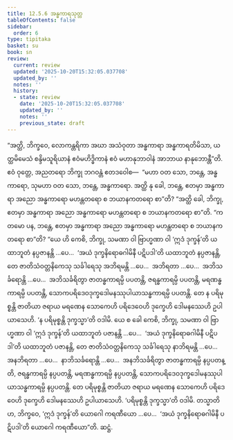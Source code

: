 ```yaml
---
title: 12.5.6 အန္ဓကာရသုတ္တ
tableOfContents: false
sidebar:
  order: 6
type: tipitaka
basket: su
book: sn
review:
  current: review
  updated: '2025-10-20T15:32:05.037708'
  updated_by: ''
  notes: ''
  history:
  - state: review
    date: '2025-10-20T15:32:05.037708'
    updated_by: ''
    notes: ''
    previous_state: draft
---
```



<DynamicBreadcrumb />


<ReviewStatus review={frontmatter.review} showDetails={true} />

<HypothesisAnnotation frontmatter={frontmatter} />

<Division number="1116" book="sn" e="ch" v="18" p="446">

<Paragraph number="2384" book="sn">
“အတ္ထိ, ဘိက္ခဝေ, လောကန္တရိကာ အဃာ အသံဝုတာ အန္ဓကာရာ အန္ဓကာရတိမိသာ, ယတ္ထမိမေသံ စန္ဒိမသူရိယာနံ ဧဝံမဟိဒ္ဓိကာနံ ဧဝံ မဟာနုဘာဝါနံ အာဘာယ နာနုဘောန္တီ”တိ.
</Paragraph>

<Paragraph number="2385" book="sn">
ဧဝံ ဝုတ္တေ, အညတရော ဘိက္ခု ဘဂဝန္တံ ဧတဒဝေါစ—  “မဟာ ဝတ သော, ဘန္တေ, အန္ဓကာရော, သုမဟာ ဝတ သော, ဘန္တေ, အန္ဓကာရော. အတ္ထိ နု ခေါ, ဘန္တေ, ဧတမှာ အန္ဓကာရာ အညော အန္ဓကာရော မဟန္တတရော စ ဘယာနကတရော စာ”တိ? “အတ္ထိ ခေါ, ဘိက္ခု, ဧတမှာ အန္ဓကာရာ အညော အန္ဓကာရော မဟန္တတရော စ ဘယာနကတရော စာ”တိ.
</Paragraph>

<Paragraph number="2386" book="sn">
“ကတမော ပန, ဘန္တေ, ဧတမှာ အန္ဓကာရာ အညော အန္ဓကာရော မဟန္တတရော စ ဘယာနကတရော စာ”တိ? “ယေ ဟိ ကေစိ, ဘိက္ခု, သမဏာ ဝါ ဗြာဟ္မဏာ ဝါ ‘ဣဒံ ဒုက္ခန်’တိ ယထာဘူတံ နပ္ပဇာနန္တိ …ပေ…  ‘အယံ ဒုက္ခနိရောဓဂါမိနီ ပဋိပဒါ’တိ ယထာဘူတံ နပ္ပဇာနန္တိ, တေ ဇာတိသံဝတ္တနိကေသု သင်္ခါရေသု အဘိရမန္တိ …ပေ…  အဘိရတာ …ပေ…  အဘိသင်္ခရောန္တိ …ပေ…  အဘိသင်္ခရိတွာ ဇာတန္ဓကာရမ္ပိ ပပတန္တိ, ဇရန္ဓကာရမ္ပိ ပပတန္တိ, မရဏန္ဓကာရမ္ပိ ပပတန္တိ, သောကပရိဒေဝဒုက္ခဒေါမနဿုပါယာသန္ဓကာရမ္ပိ ပပတန္တိ. တေ န ပရိမုစ္စန္တိ ဇာတိယာ ဇရာယ မရဏေန သောကေဟိ ပရိဒေဝေဟိ ဒုက္ခေဟိ ဒေါမနဿေဟိ ဥပါယာသေဟိ. ‘န ပရိမုစ္စန္တိ ဒုက္ခသ္မာ’တိ ဝဒါမိ.
</Paragraph>

<Paragraph number="2387" book="sn">
ယေ စ ခေါ ကေစိ, ဘိက္ခု, သမဏာ ဝါ ဗြာဟ္မဏာ ဝါ ‘ဣဒံ ဒုက္ခန်’တိ ယထာဘူတံ ပဇာနန္တိ …ပေ…  ‘အယံ ဒုက္ခနိရောဓဂါမိနီ ပဋိပဒါ’တိ ယထာဘူတံ ပဇာနန္တိ, တေ ဇာတိသံဝတ္တနိကေသု သင်္ခါရေသု နာဘိရမန္တိ …ပေ…  အနဘိရတာ …ပေ…  နာဘိသင်္ခရောန္တိ …ပေ…  အနဘိသင်္ခရိတွာ ဇာတန္ဓကာရမ္ပိ နပ္ပပတန္တိ, ဇရန္ဓကာရမ္ပိ နပ္ပပတန္တိ, မရဏန္ဓကာရမ္ပိ နပ္ပပတန္တိ, သောကပရိဒေဝဒုက္ခဒေါမနဿုပါယာသန္ဓကာရမ္ပိ နပ္ပပတန္တိ. တေ ပရိမုစ္စန္တိ ဇာတိယာ ဇရာယ မရဏေန သောကေဟိ ပရိဒေဝေဟိ ဒုက္ခေဟိ ဒေါမနဿေဟိ ဥပါယာသေဟိ. ‘ပရိမုစ္စန္တိ ဒုက္ခသ္မာ’တိ ဝဒါမိ.
</Paragraph>

<Paragraph number="2388" book="sn">
တသ္မာတိဟ, ဘိက္ခဝေ, ‘ဣဒံ ဒုက္ခန်’တိ ယောဂေါ ကရဏီယော …ပေ…  ‘အယံ ဒုက္ခနိရောဓဂါမိနီ ပဋိပဒါ’တိ ယောဂေါ ကရဏီယော”တိ.

</Paragraph>
</Division>

<Paragraph number="2389" type="center" book="sn">
ဆဋ္ဌံ.
</Paragraph>
